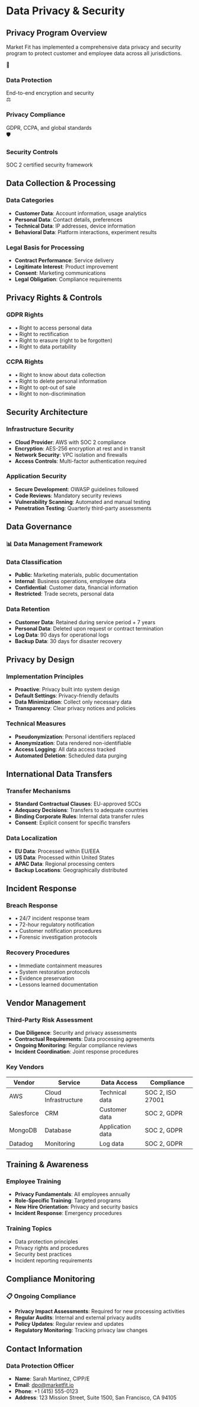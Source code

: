 # Data Privacy & Security

## Privacy Program Overview

Market Fit has implemented a comprehensive data privacy and security program to protect customer and employee data across all jurisdictions.

<div className="nx-mt-6 nx-grid nx-grid-cols-1 nx-gap-4 md:nx-grid-cols-3">
  <div className="nx-rounded-lg nx-border nx-border-gray-200 nx-p-4 dark:nx-border-gray-800">
    <div className="nx-text-2xl nx-mb-2">🔐</div>
    <h3 className="nx-font-semibold">Data Protection</h3>
    <span className="nx-text-sm nx-text-gray-600 dark:nx-text-gray-400 nx-mt-1">
      End-to-end encryption and security
    </span>
  </div>
  
  <div className="nx-rounded-lg nx-border nx-border-gray-200 nx-p-4 dark:nx-border-gray-800">
    <div className="nx-text-2xl nx-mb-2">⚖️</div>
    <h3 className="nx-font-semibold">Privacy Compliance</h3>
    <span className="nx-text-sm nx-text-gray-600 dark:nx-text-gray-400 nx-mt-1">
      GDPR, CCPA, and global standards
    </span>
  </div>
  
  <div className="nx-rounded-lg nx-border nx-border-gray-200 nx-p-4 dark:nx-border-gray-800">
    <div className="nx-text-2xl nx-mb-2">🛡️</div>
    <h3 className="nx-font-semibold">Security Controls</h3>
    <p className="nx-text-sm nx-text-gray-600 dark:nx-text-gray-400 nx-mt-1">
      SOC 2 certified security framework
    </p>
  </div>
</div>

## Data Collection & Processing

### Data Categories
- **Customer Data**: Account information, usage analytics
- **Personal Data**: Contact details, preferences
- **Technical Data**: IP addresses, device information
- **Behavioral Data**: Platform interactions, experiment results

### Legal Basis for Processing
- **Contract Performance**: Service delivery
- **Legitimate Interest**: Product improvement
- **Consent**: Marketing communications
- **Legal Obligation**: Compliance requirements

## Privacy Rights & Controls

<div className="nx-mt-8 nx-grid nx-grid-cols-1 nx-gap-4 md:nx-grid-cols-2">
  <div className="nx-rounded-lg nx-border nx-border-gray-200 nx-p-4 dark:nx-border-gray-800">
    <h3 className="nx-font-semibold nx-mb-3">GDPR Rights</h3>
    <ul className="nx-space-y-2 nx-text-sm">
      <li>• Right to access personal data</li>
      <li>• Right to rectification</li>
      <li>• Right to erasure (right to be forgotten)</li>
      <li>• Right to data portability</li>
    </ul>
  </div>
  
  <div className="nx-rounded-lg nx-border nx-border-gray-200 nx-p-4 dark:nx-border-gray-800">
    <h3 className="nx-font-semibold nx-mb-3">CCPA Rights</h3>
    <ul className="nx-space-y-2 nx-text-sm">
      <li>• Right to know about data collection</li>
      <li>• Right to delete personal information</li>
      <li>• Right to opt-out of sale</li>
      <li>• Right to non-discrimination</li>
    </ul>
  </div>
</div>

## Security Architecture

### Infrastructure Security
- **Cloud Provider**: AWS with SOC 2 compliance
- **Encryption**: AES-256 encryption at rest and in transit
- **Network Security**: VPC isolation and firewalls
- **Access Controls**: Multi-factor authentication required

### Application Security
- **Secure Development**: OWASP guidelines followed
- **Code Reviews**: Mandatory security reviews
- **Vulnerability Scanning**: Automated and manual testing
- **Penetration Testing**: Quarterly third-party assessments

## Data Governance

<div className="nx-mt-8 nx-rounded-lg nx-bg-gray-50 nx-border nx-border-gray-200 nx-p-6 dark:nx-bg-gray-800 dark:nx-border-gray-700">
  <h3 className="nx-text-lg nx-font-semibold nx-mb-4">📊 Data Management Framework</h3>
  
  ### Data Classification
  - **Public**: Marketing materials, public documentation
  - **Internal**: Business operations, employee data
  - **Confidential**: Customer data, financial information
  - **Restricted**: Trade secrets, personal data
  
  ### Data Retention
  - **Customer Data**: Retained during service period + 7 years
  - **Personal Data**: Deleted upon request or contract termination
  - **Log Data**: 90 days for operational logs
  - **Backup Data**: 30 days for disaster recovery
</div>

## Privacy by Design

### Implementation Principles
- **Proactive**: Privacy built into system design
- **Default Settings**: Privacy-friendly defaults
- **Data Minimization**: Collect only necessary data
- **Transparency**: Clear privacy notices and policies

### Technical Measures
- **Pseudonymization**: Personal identifiers replaced
- **Anonymization**: Data rendered non-identifiable
- **Access Logging**: All data access tracked
- **Automated Deletion**: Scheduled data purging

## International Data Transfers

### Transfer Mechanisms
- **Standard Contractual Clauses**: EU-approved SCCs
- **Adequacy Decisions**: Transfers to adequate countries
- **Binding Corporate Rules**: Internal data transfer rules
- **Consent**: Explicit consent for specific transfers

### Data Localization
- **EU Data**: Processed within EU/EEA
- **US Data**: Processed within United States
- **APAC Data**: Regional processing centers
- **Backup Locations**: Geographically distributed

## Incident Response

<div className="nx-mt-8 nx-grid nx-grid-cols-1 nx-gap-4 md:nx-grid-cols-2">
  <div className="nx-rounded-lg nx-border nx-border-gray-200 nx-p-4 dark:nx-border-gray-800">
    <h3 className="nx-font-semibold nx-mb-3">Breach Response</h3>
    <ul className="nx-space-y-2 nx-text-sm">
      <li>• 24/7 incident response team</li>
      <li>• 72-hour regulatory notification</li>
      <li>• Customer notification procedures</li>
      <li>• Forensic investigation protocols</li>
    </ul>
  </div>
  
  <div className="nx-rounded-lg nx-border nx-border-gray-200 nx-p-4 dark:nx-border-gray-800">
    <h3 className="nx-font-semibold nx-mb-3">Recovery Procedures</h3>
    <ul className="nx-space-y-2 nx-text-sm">
      <li>• Immediate containment measures</li>
      <li>• System restoration protocols</li>
      <li>• Evidence preservation</li>
      <li>• Lessons learned documentation</li>
    </ul>
  </div>
</div>

## Vendor Management

### Third-Party Risk Assessment
- **Due Diligence**: Security and privacy assessments
- **Contractual Requirements**: Data processing agreements
- **Ongoing Monitoring**: Regular compliance reviews
- **Incident Coordination**: Joint response procedures

### Key Vendors
| Vendor | Service | Data Access | Compliance |
|--------|---------|-------------|------------|
| AWS | Cloud Infrastructure | Technical data | SOC 2, ISO 27001 |
| Salesforce | CRM | Customer data | SOC 2, GDPR |
| MongoDB | Database | Application data | SOC 2, GDPR |
| Datadog | Monitoring | Log data | SOC 2, GDPR |

## Training & Awareness

### Employee Training
- **Privacy Fundamentals**: All employees annually
- **Role-Specific Training**: Targeted programs
- **New Hire Orientation**: Privacy and security basics
- **Incident Response**: Emergency procedures

### Training Topics
- Data protection principles
- Privacy rights and procedures
- Security best practices
- Incident reporting requirements

## Compliance Monitoring

<div className="nx-mt-8 nx-rounded-lg nx-bg-blue-50 nx-border nx-border-blue-200 nx-p-6 dark:nx-bg-blue-900/20 dark:nx-border-blue-800">
  <h3 className="nx-text-lg nx-font-semibold nx-mb-2">📋 Ongoing Compliance</h3>
  <ul className="nx-text-sm nx-space-y-2 nx-list-disc nx-list-inside">
    <li><strong>Privacy Impact Assessments</strong>: Required for new processing activities</li>
    <li><strong>Regular Audits</strong>: Internal and external privacy audits</li>
    <li><strong>Policy Updates</strong>: Regular review and updates</li>
    <li><strong>Regulatory Monitoring</strong>: Tracking privacy law changes</li>
  </ul>
</div>

## Contact Information

### Data Protection Officer
- **Name**: Sarah Martinez, CIPP/E
- **Email**: <span>dpo@marketfit.io</span>
- **Phone**: <span>+1 (415) 555-0123</span>
- **Address**: 123 Mission Street, Suite 1500, San Francisco, CA 94105 